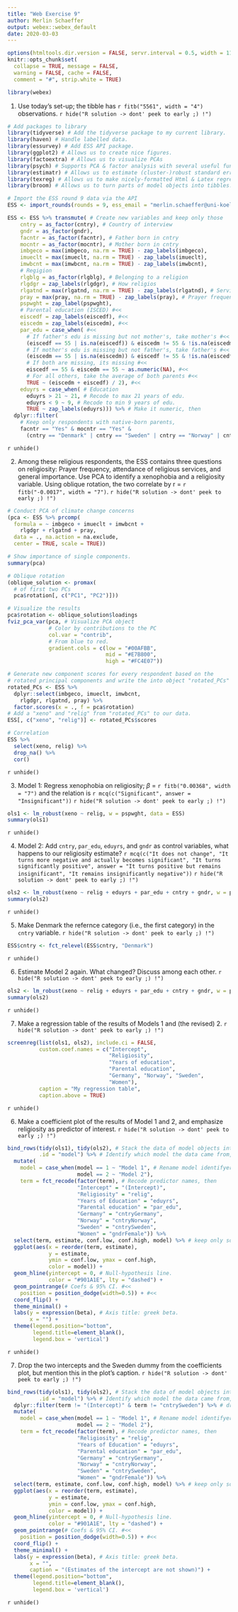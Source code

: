 ```yaml
---
title: "Web Exercise 9"
author: Merlin Schaeffer
output: webex::webex_default
date: 2020-03-03
---
```


```r
options(htmltools.dir.version = FALSE, servr.interval = 0.5, width = 115, digits = 2)
knitr::opts_chunk$set(
  collapse = TRUE, message = FALSE, 
  warning = FALSE, cache = FALSE,
  comment = "#", strip.white = TRUE)

library(webex)
```

1) Use today's set-up; the tibble has `r fitb("5561", width = "4")` observations.
`r hide("R solution -> dont' peek to early ;) !")`
```r
# Add packages to library
library(tidyverse) # Add the tidyverse package to my current library.
library(haven) # Handle labelled data.
library(essurvey) # Add ESS API package.
library(ggplot2) # Allows us to create nice figures.
library(factoextra) # Allows us to visualize PCAs
library(psych) # Supports PCA & factor analysis with several useful functions.
library(estimatr) # Allows us to estimate (cluster-)robust standard errors
library(texreg) # Allows us to make nicely-formatted Html & Latex regression tables.
library(broom) # Allows us to turn parts of model objects into tibbles.
```

```r
# Import the ESS round 9 data via the API
ESS <- import_rounds(rounds = 9, ess_email = "merlin.schaeffer@uni-koeln.de", format = "spss")
```

```r
ESS <- ESS %>% transmute( # Create new variables and keep only those
    cntry = as_factor(cntry), # Country of interview
    gndr = as_factor(gndr),
    facntr = as_factor(facntr), # Father born in cntry
    mocntr = as_factor(mocntr), # Mother born in cntry
    imbgeco = max(imbgeco, na.rm = TRUE) - zap_labels(imbgeco),
    imueclt = max(imueclt, na.rm = TRUE) - zap_labels(imueclt),
    imwbcnt = max(imwbcnt, na.rm = TRUE) - zap_labels(imwbcnt),
    # Regigion
    rlgblg = as_factor(rlgblg), # Belonging to a religion
    rlgdgr = zap_labels(rlgdgr), # How religios
    rlgatnd = max(rlgatnd, na.rm = TRUE) - zap_labels(rlgatnd), # Service attendance
    pray = max(pray, na.rm = TRUE) - zap_labels(pray), # Prayer frequency
    pspwght = zap_label(pspwght),
    # Parental education (ISCED) #<<
    eiscedf = zap_labels(eiscedf), #<<
    eiscedm = zap_labels(eiscedm), #<<
    par_edu = case_when( #<<
      # If father's edu is missing but not mother's, take mother's #<<
      (eiscedf == 55 | is.na(eiscedf)) & eiscedm != 55 & !is.na(eiscedm) ~ eiscedm, #<<
      # If mother's edu is missing but not father's, take father's #<<
      (eiscedm == 55 | is.na(eiscedm)) & eiscedf != 55 & !is.na(eiscedf)  ~ eiscedf, #<<
      # If both are missing, its missing #<<
      eiscedf == 55 & eiscedm == 55 ~ as.numeric(NA), #<<
      # For all others, take the average of both parents #<<
      TRUE ~ (eiscedm + eiscedf) / 2), #<<
    eduyrs = case_when( # Education
      eduyrs > 21 ~ 21, # Recode to max 21 years of edu.
      eduyrs < 9 ~ 9, # Recode to min 9 years of edu.
      TRUE ~ zap_labels(eduyrs))) %>% # Make it numeric, then
  dplyr::filter(
    # Keep only respondents with native-born parents,
    facntr == "Yes" & mocntr == "Yes" &
      (cntry == "Denmark" | cntry == "Sweden" | cntry == "Norway" | cntry == "Germany"))
```
`r unhide()`

2) Among these religious respondents, the ESS contains three questions on religiosity: Prayer frequency, attendance of religious services, and general importance. Use PCA to identify a xenophobia and a religiosity variable. Using oblique rotation, the two correlate by r = `r fitb("-0.0017", width = "7")`.
`r hide("R solution -> dont' peek to early ;) !")`
```r
# Conduct PCA of climate change concerns
(pca <- ESS %>% prcomp(
  formula = ~ imbgeco + imueclt + imwbcnt + 
    rlgdgr + rlgatnd + pray,
  data = ., na.action = na.exclude,
  center = TRUE, scale = TRUE))

# Show importance of single components.
summary(pca) 

# Oblique rotation
(oblique_solution <- promax(
  # of first two PCs
  pca$rotation[, c("PC1", "PC2")]))

# Visualize the results
pca$rotation <- oblique_solution$loadings
fviz_pca_var(pca, # Visualize PCA object
             # Color by contributions to the PC
             col.var = "contrib",
             # From blue to red.
             gradient.cols = c(low = "#00AFBB", 
                               mid = "#E7B800", 
                               high = "#FC4E07"))

# Generate new component scores for every respondent based on the 
# rotated principal components and write the into object "rotated_PCs"
rotated_PCs <- ESS %>% 
  dplyr::select(imbgeco, imueclt, imwbcnt, 
    rlgdgr, rlgatnd, pray) %>% 
  factor.scores(x = ., f = pca$rotation)
# Add a "xeno" and "relig" from "rotated_PCs" to our data.
ESS[, c("xeno", "relig")] <- rotated_PCs$scores

# Correlation
ESS %>%
  select(xeno, relig) %>%
  drop_na() %>%
  cor()
```
`r unhide()`

3) Model 1: Regress xenophobia on religiosity; $\beta$ = `r fitb("0.00368", width = "7")` and the relation is `r mcq(c("Significant", answer = "Insignificant"))`
`r hide("R solution -> dont' peek to early ;) !")`
```r
ols1 <- lm_robust(xeno ~ relig, w = pspwght, data = ESS)
summary(ols1)
```
`r unhide()`

4) Model 2: Add `cntry`, `par_edu`, `eduyrs`, and `gndr` as control variables, what happens to our religiosity estimate? `r mcq(c("It does not change", "It turns more negative and actually becomes significant", "It turns significantly positive", answer = "It turns positive but remains insignificant", "It remains insignificantly negative"))`
`r hide("R solution -> dont' peek to early ;) !")`
```r
ols2 <- lm_robust(xeno ~ relig + eduyrs + par_edu + cntry + gndr, w = pspwght, data = ESS)
summary(ols2)
```
`r unhide()`

5) Make Denmark the refernce category (i.e., the first category) in the `cntry` variable.
`r hide("R solution -> dont' peek to early ;) !")`
```r
ESS$cntry <- fct_relevel(ESS$cntry, "Denmark")
```
`r unhide()`

6) Estimate Model 2 again. What changed? Discuss among each other.
`r hide("R solution -> dont' peek to early ;) !")`
```r
ols2 <- lm_robust(xeno ~ relig + eduyrs + par_edu + cntry + gndr, w = pspwght, data = ESS)
summary(ols2)
```
`r unhide()`

7) Make a regression table of the results of Models 1 and (the revised) 2.
`r hide("R solution -> dont' peek to early ;) !")`
```r
screenreg(list(ols1, ols2), include.ci = FALSE,
          custom.coef.names = c("Intercept", 
                                "Religiosity",
                                "Years of education",
                                "Parental education", 
                                "Germany", "Norway", "Sweden", 
                                "Women"),
          caption = "My regression table", 
          caption.above = TRUE)
```
`r unhide()`

6) Make a coefficient plot of the results of Model 1 and 2, and emphasize religiosity as predictor of interest.
`r hide("R solution -> dont' peek to early ;) !")`
```r
bind_rows(tidy(ols1), tidy(ols2), # Stack the data of model objects into one tibble.
          .id = "model") %>% # Identify which model the data came from, then
  mutate(
    model = case_when(model == 1 ~ "Model 1", # Rename model identifyer.
                      model == 2 ~ "Model 2"),
    term = fct_recode(factor(term), # Recode predictor names, then
                      "Intercept" = "(Intercept)",
                      "Religiosity" = "relig",
                      "Years of Education" = "eduyrs",
                      "Parental education" = "par_edu",
                      "Germany" = "cntryGermany",
                      "Norway" = "cntryNorway",
                      "Sweden" = "cntrySweden",
                      "Women" = "gndrFemale")) %>% 
  select(term, estimate, conf.low, conf.high, model) %>% # keep only some of all the info, then
  ggplot(aes(x = reorder(term, estimate),
             y = estimate, 
             ymin = conf.low, ymax = conf.high,
             color = model)) +
  geom_hline(yintercept = 0, # Null-hypothesis line.
             color = "#901A1E", lty = "dashed") + 
  geom_pointrange(# Coefs & 95% CI. #<<
    position = position_dodge(width=0.5)) + #<<
  coord_flip() + 
  theme_minimal() +
  labs(y = expression(beta), # Axis title: greek beta.
       x = "") +
  theme(legend.position="bottom",
        legend.title=element_blank(),
        legend.box = 'vertical')
```
`r unhide()`

7) Drop the two intercepts and the Sweden dummy from the coefficients plot, but mention this in the plot's caption.
`r hide("R solution -> dont' peek to early ;) !")`
```r
bind_rows(tidy(ols1), tidy(ols2), # Stack the data of model objects into one tibble.
          .id = "model") %>% # Identify which model the data came from, then
  dplyr::filter(term != "(Intercept)" & term != "cntrySweden") %>% # drop the two intercepts and Sweden dummy, then
  mutate(
    model = case_when(model == 1 ~ "Model 1", # Rename model identifyer.
                      model == 2 ~ "Model 2"),
    term = fct_recode(factor(term), # Recode predictor names, then
                      "Religiosity" = "relig",
                      "Years of Education" = "eduyrs",
                      "Parental education" = "par_edu",
                      "Germany" = "cntryGermany",
                      "Norway" = "cntryNorway",
                      "Sweden" = "cntrySweden",
                      "Women" = "gndrFemale")) %>% 
  select(term, estimate, conf.low, conf.high, model) %>% # keep only some of all the info, then
  ggplot(aes(x = reorder(term, estimate),
             y = estimate, 
             ymin = conf.low, ymax = conf.high,
             color = model)) +
  geom_hline(yintercept = 0, # Null-hypothesis line.
             color = "#901A1E", lty = "dashed") + 
  geom_pointrange(# Coefs & 95% CI. #<<
    position = position_dodge(width=0.5)) + #<<
  coord_flip() + 
  theme_minimal() +
  labs(y = expression(beta), # Axis title: greek beta.
       x = "",
       caption = "(Estimates of the intercept are not shown)") +
  theme(legend.position="bottom",
        legend.title=element_blank(),
        legend.box = 'vertical')
```
`r unhide()`
